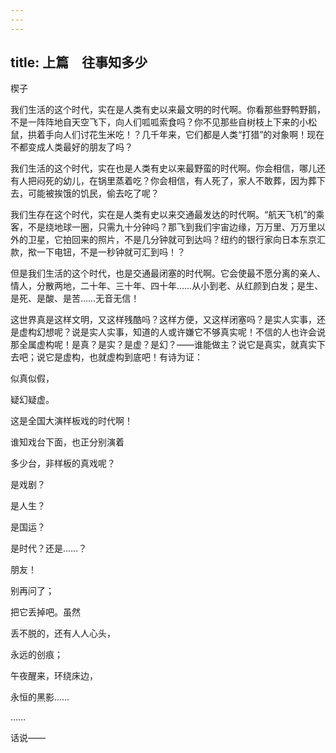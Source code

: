 ```yaml
---
---
---
```

title: 上篇　往事知多少
---





楔子


我们生活的这个时代，实在是人类有史以来最文明的时代啊。你看那些野鸭野鹅，不是一阵阵地自天空飞下，向人们呱呱索食吗？你不见那些自树枝上下来的小松鼠，拱着手向人们讨花生米吃！？几千年来，它们都是人类“打猎”的对象啊！现在不都变成人类最好的朋友了吗？

我们生活的这个时代，实在也是人类有史以来最野蛮的时代啊。你会相信，哪儿还有人把闷死的幼儿，在锅里蒸着吃？你会相信，有人死了，家人不敢葬，因为葬下去，可能被挨饿的饥民，偷去吃了呢？

我们生存在这个时代，实在是人类有史以来交通最发达的时代啊。“航天飞机”的乘客，不是绕地球一圈，只需九十分钟吗？那飞到我们宇宙边缘，万万里、万万里以外的卫星，它拍回来的照片，不是几分钟就可到达吗？纽约的银行家向日本东京汇款，揿一下电钮，不是一秒钟就可汇到吗！？

但是我们生活的这个时代，也是交通最闭塞的时代啊。它会使最不愿分离的亲人、情人，分散两地，二十年、三十年、四十年……从小到老、从红颜到白发；是生、是死、是酸、是苦……无音无信！

这世界真是这样文明，又这样残酷吗？这样方便，又这样闭塞吗？是实人实事，还是虚构幻想呢？说是实人实事，知道的人或许嫌它不够真实呢！不信的人也许会说那全属虚构呢！是真？是实？是虚？是幻？——谁能做主？说它是真实，就真实下去吧；说它是虚构，也就虚构到底吧！有诗为证：





似真似假，

疑幻疑虚。

这是全国大演样板戏的时代啊！

谁知戏台下面，也正分别演着

多少台，非样板的真戏呢？

是戏剧？

是人生？

是国运？

是时代？还是……？

朋友！

别再问了；

把它丢掉吧。虽然

丢不脱的，还有人人心头，

永远的创痕；

午夜醒来，环绕床边，

永恒的黑影……

……





话说——